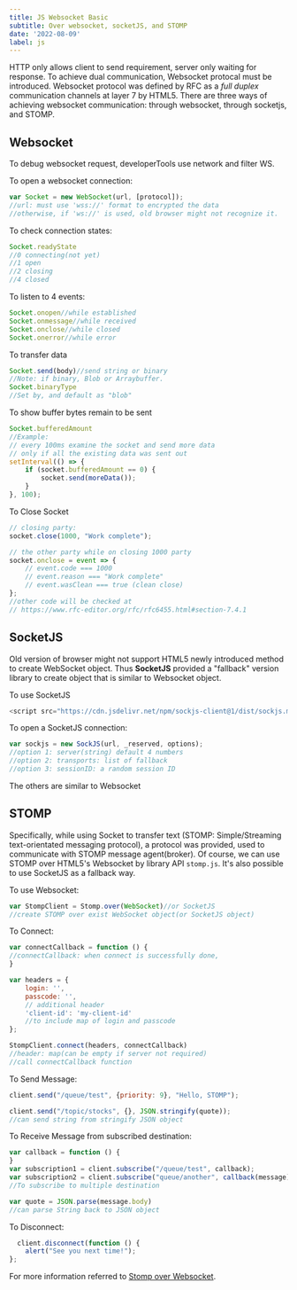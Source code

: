 ```yaml
---
title: JS Websocket Basic
subtitle: Over websocket, socketJS, and STOMP
date: '2022-08-09'
label: js
---
```


<Intro>
HTTP only allows client to send requirement, server only waiting for response. To achieve dual communication, 
Websocket protocal must be introduced. Websocket protocol was defined by RFC as a <em>full duplex</em> communication channels
at layer 7 by HTML5. There are three ways of achieving websocket communication: through websocket, through socketjs, 
and STOMP.
</Intro>

## Websocket

To debug websocket request, developerTools use network and filter WS.

To open a websocket connection:

```js
var Socket = new WebSocket(url, [protocol]);
//url: must use 'wss://' format to encrypted the data
//otherwise, if 'ws://' is used, old browser might not recognize it.
```

To check connection states:

```js
Socket.readyState
//0 connecting(not yet)
//1 open
//2 closing
//4 closed
```

To listen to 4 events:

```js
Socket.onopen//while established
Socket.onmessage//while received
Socket.onclose//while closed
Socket.onerror//while error
```

To transfer data

```js
Socket.send(body)//send string or binary
//Note: if binary, Blob or Arraybuffer.
Socket.binaryType
//Set by, and default as "blob"
```

To show buffer bytes remain to be sent

```js
Socket.bufferedAmount
//Example:
// every 100ms examine the socket and send more data
// only if all the existing data was sent out
setInterval(() => {
    if (socket.bufferedAmount == 0) {
        socket.send(moreData());
    }
}, 100);
```

To Close Socket

```js
// closing party:
socket.close(1000, "Work complete");

// the other party while on closing 1000 party
socket.onclose = event => {
    // event.code === 1000
    // event.reason === "Work complete"
    // event.wasClean === true (clean close)
};
//other code will be checked at 
// https://www.rfc-editor.org/rfc/rfc6455.html#section-7.4.1
```

## SocketJS

Old version of browser might not support HTML5 newly introduced method to create WebSocket object. Thus **SocketJS**
provided a "fallback" version library to create object that is similar to Websocket object.

To use SocketJS

```js
<script src="https://cdn.jsdelivr.net/npm/sockjs-client@1/dist/sockjs.min.js"></script>
```

To open a SocketJS connection:

```js
var sockjs = new SockJS(url, _reserved, options);
//option 1: server(string) default 4 numbers
//option 2: transports: list of fallback
//option 3: sessionID: a random session ID
```

The others are similar to Websocket

## STOMP

Specifically, while using Socket to transfer text
(STOMP: Simple/Streaming text-orientated messaging protocol), a protocol was provided, used to communicate with STOMP
message agent(broker). Of course, we can use STOMP over HTML5's Websocket by library API `stomp.js`. It's also possible
to use SocketJS as a fallback way.

To use Websocket:

```js
var StompClient = Stomp.over(WebSocket)//or SocketJS
//create STOMP over exist WebSocket object(or SocketJS object)
```

To Connect:

```js
var connectCallback = function () {
//connectCallback: when connect is successfully done,
}

var headers = {
    login: '',
    passcode: '',
    // additional header
    'client-id': 'my-client-id'
    //to include map of login and passcode
};

StompClient.connect(headers, connectCallback)
//header: map(can be empty if server not required)
//call connectCallback function
```

To Send Message:

```js
client.send("/queue/test", {priority: 9}, "Hello, STOMP");

client.send("/topic/stocks", {}, JSON.stringify(quote));
//can send string from stringify JSON object 
```

To Receive Message from subscribed destination:

```js
var callback = function () {
}
var subscription1 = client.subscribe("/queue/test", callback);
var subscription2 = client.subscribe("queue/another", callback(message));
//To subscribe to multiple destination

var quote = JSON.parse(message.body)
//can parse String back to JSON object
```

To Disconnect:

```js
  client.disconnect(function () {
    alert("See you next time!");
};
```

For more information referred to [Stomp over Websocket](http://jmesnil.net/stomp-websocket/doc/).
